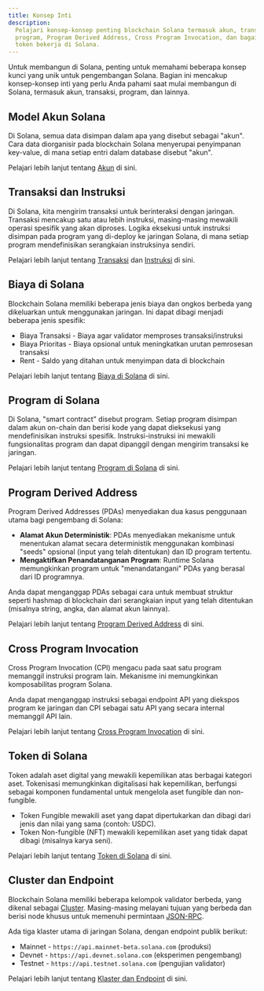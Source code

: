 ```yaml
---
title: Konsep Inti
description:
  Pelajari konsep-konsep penting blockchain Solana termasuk akun, transaksi,
  program, Program Derived Address, Cross Program Invocation, dan bagaimana
  token bekerja di Solana.
---
```


Untuk membangun di Solana, penting untuk memahami beberapa konsep kunci yang
unik untuk pengembangan Solana. Bagian ini mencakup konsep-konsep inti yang
perlu Anda pahami saat mulai membangun di Solana, termasuk akun, transaksi,
program, dan lainnya.

## Model Akun Solana

Di Solana, semua data disimpan dalam apa yang disebut sebagai "akun". Cara data
diorganisir pada blockchain Solana menyerupai penyimpanan key-value, di mana
setiap entri dalam database disebut "akun".

Pelajari lebih lanjut tentang [Akun](/docs/core/accounts) di sini.

## Transaksi dan Instruksi

Di Solana, kita mengirim transaksi untuk berinteraksi dengan jaringan. Transaksi
mencakup satu atau lebih instruksi, masing-masing mewakili operasi spesifik yang
akan diproses. Logika eksekusi untuk instruksi disimpan pada program yang
di-deploy ke jaringan Solana, di mana setiap program mendefinisikan serangkaian
instruksinya sendiri.

Pelajari lebih lanjut tentang [Transaksi](/docs/core/transactions) dan
[Instruksi](/docs/core/transactions#instruction) di sini.

## Biaya di Solana

Blockchain Solana memiliki beberapa jenis biaya dan ongkos berbeda yang
dikeluarkan untuk menggunakan jaringan. Ini dapat dibagi menjadi beberapa jenis
spesifik:

- Biaya Transaksi - Biaya agar validator memproses transaksi/instruksi
- Biaya Prioritas - Biaya opsional untuk meningkatkan urutan pemrosesan
  transaksi
- Rent - Saldo yang ditahan untuk menyimpan data di blockchain

Pelajari lebih lanjut tentang [Biaya di Solana](/docs/core/fees) di sini.

## Program di Solana

Di Solana, "smart contract" disebut program. Setiap program disimpan dalam akun
on-chain dan berisi kode yang dapat dieksekusi yang mendefinisikan instruksi
spesifik. Instruksi-instruksi ini mewakili fungsionalitas program dan dapat
dipanggil dengan mengirim transaksi ke jaringan.

Pelajari lebih lanjut tentang [Program di Solana](/docs/core/programs) di sini.

## Program Derived Address

Program Derived Addresses (PDAs) menyediakan dua kasus penggunaan utama bagi
pengembang di Solana:

- **Alamat Akun Deterministik**: PDAs menyediakan mekanisme untuk menentukan
  alamat secara deterministik menggunakan kombinasi "seeds" opsional (input yang
  telah ditentukan) dan ID program tertentu.
- **Mengaktifkan Penandatanganan Program**: Runtime Solana memungkinkan program
  untuk "menandatangani" PDAs yang berasal dari ID programnya.

Anda dapat menganggap PDAs sebagai cara untuk membuat struktur seperti hashmap
di blockchain dari serangkaian input yang telah ditentukan (misalnya string,
angka, dan alamat akun lainnya).

Pelajari lebih lanjut tentang [Program Derived Address](/docs/core/pda) di sini.

## Cross Program Invocation

Cross Program Invocation (CPI) mengacu pada saat satu program memanggil
instruksi program lain. Mekanisme ini memungkinkan komposabilitas program
Solana.

Anda dapat menganggap instruksi sebagai endpoint API yang diekspos program ke
jaringan dan CPI sebagai satu API yang secara internal memanggil API lain.

Pelajari lebih lanjut tentang [Cross Program Invocation](/docs/core/cpi) di
sini.

## Token di Solana

Token adalah aset digital yang mewakili kepemilikan atas berbagai kategori aset.
Tokenisasi memungkinkan digitalisasi hak kepemilikan, berfungsi sebagai komponen
fundamental untuk mengelola aset fungible dan non-fungible.

- Token Fungible mewakili aset yang dapat dipertukarkan dan dibagi dari jenis
  dan nilai yang sama (contoh: USDC).
- Token Non-fungible (NFT) mewakili kepemilikan aset yang tidak dapat dibagi
  (misalnya karya seni).

Pelajari lebih lanjut tentang [Token di Solana](/docs/core/tokens) di sini.

## Cluster dan Endpoint

Blockchain Solana memiliki beberapa kelompok validator berbeda, yang dikenal
sebagai [Cluster](/docs/references/clusters). Masing-masing melayani tujuan yang
berbeda dan berisi node khusus untuk memenuhi permintaan [JSON-RPC](/docs/rpc/).

Ada tiga klaster utama di jaringan Solana, dengan endpoint publik berikut:

- Mainnet - `https://api.mainnet-beta.solana.com` (produksi)
- Devnet - `https://api.devnet.solana.com` (eksperimen pengembang)
- Testnet - `https://api.testnet.solana.com` (pengujian validator)

Pelajari lebih lanjut tentang [Klaster dan Endpoint](/docs/references/clusters)
di sini.
